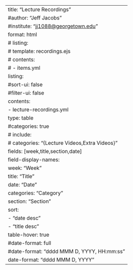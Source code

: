 ---
title: "Lecture Recordings"
#author: "Jeff Jacobs"
#institute: "<a href='mailto:jj1088@georgetown.edu' target='_blank'>jj1088@georgetown.edu</a>"
format: html
# listing:
#   template: recordings.ejs
#   contents:
#     - items.yml
listing:
  #sort-ui: false
  #filter-ui: false
  contents:
    - lecture-recordings.yml
  type: table
  #categories: true
#   include:
#     categories: "{Lecture Videos,Extra Videos}"
  fields: [week,title,section,date]
  field-display-names:
    week: "Week"
    title: "Title"
    date: "Date"
    categories: "Category"
    section: "Section"
  sort:
    - "date desc"
    - "title desc"
  table-hover: true
  #date-format: full
  #date-format: "dddd MMM D, YYYY, HH:mm:ss"
  date-format: "dddd MMM D, YYYY"
---